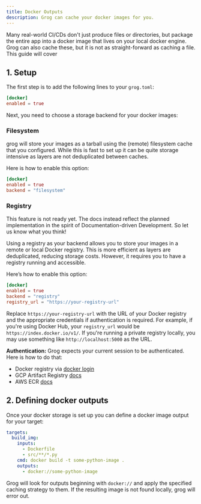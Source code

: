 ```yaml
---
title: Docker Outputs
description: Grog can cache your docker images for you.
---
```



Many real-world CI/CDs don't just produce files or directories, but package the entire app into a docker image that lives on your local docker engine.
Grog can also cache these, but it is not as straight-forward as caching a file.
This guide will cover

## 1. Setup

The first step is to add the following lines to your `grog.toml`:

```toml
[docker]
enabled = true
```

Next, you need to choose a storage backend for your docker images:

### Filesystem

grog will store your images as a tarball using the (remote) filesystem cache that you configured.
While this is fast to set up it can be quite storage intensive as layers are not deduplicated between caches.

Here is how to enable this option:

```toml
[docker]
enabled = true
backend = "filesystem"
```

### Registry

<Aside type="caution">
  This feature is not ready yet. The docs instead reflect the planned
  implementation in the spirit of Documentation-driven Development. So let us
  know what you think!
</Aside>

Using a registry as your backend allows you to store your images in a remote or local Docker registry.
This is more efficient as layers are deduplicated, reducing storage costs.
However, it requires you to have a registry running and accessible.

Here’s how to enable this option:

```toml
[docker]
enabled = true
backend = "registry"
registry_url = "https://your-registry-url"
```

Replace `https://your-registry-url` with the URL of your Docker registry and the appropriate credentials if authentication is required.
For example, if you're using Docker Hub, your `registry_url` would be `https://index.docker.io/v1/`.
If you're running a private registry locally, you may use something like `http://localhost:5000` as the URL.

**Authentication:** Grog expects your current session to be authenticated. Here is how to do that:

- Docker registry via [docker login](https://docs.docker.com/reference/cli/docker/login/)
- GCP Artifact Registry [docs](https://cloud.google.com/artifact-registry/docs/docker/authentication)
- AWS ECR [docs](https://docs.aws.amazon.com/AmazonECR/latest/userguide/registry_auth.html)

## 2. Defining docker outputs

Once your docker storage is set up you can define a docker image output for your target:

```yaml
targets:
  build_img:
    inputs:
      - Dockerfile
      - src/**/*.py
    cmd: docker build -t some-python-image .
    outputs:
      - docker://some-python-image
```

Grog will look for outputs beginning with `docker://` and apply the specified caching strategy to them.
If the resulting image is not found locally, grog will error out.
